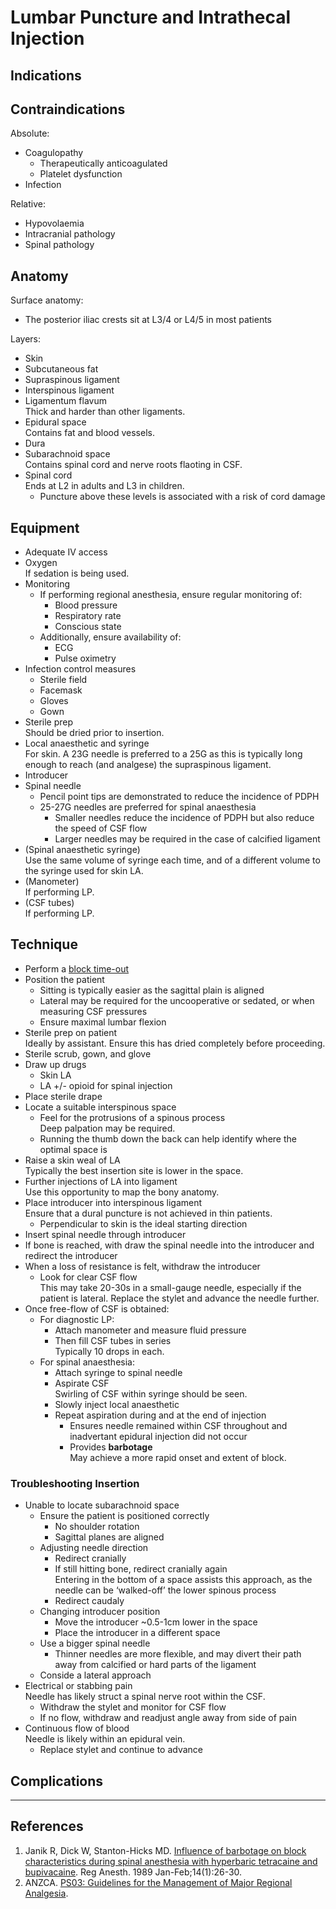 # Lumbar Puncture and Intrathecal Injection


## Indications



## Contraindications

Absolute:

* Coagulopathy
	* Therapeutically anticoagulated
	* Platelet dysfunction
* Infection

Relative:

* Hypovolaemia
* Intracranial pathology
* Spinal pathology


## Anatomy

Surface anatomy:

* The posterior iliac crests sit at L3/4 or L4/5 in most patients

Layers:

* Skin
* Subcutaneous fat
* Supraspinous ligament
* Interspinous ligament
* Ligamentum flavum  
Thick and harder than other ligaments.
* Epidural space  
Contains fat and blood vessels.
* Dura
* Subarachnoid space  
Contains spinal cord and nerve roots flaoting in CSF.
* Spinal cord  
Ends at L2 in adults and L3 in children.  
	* Puncture above these levels is associated with a risk of cord damage


## Equipment

* Adequate IV access
* Oxygen  
If sedation is being used.
* Monitoring  
	* If performing regional anesthesia, ensure regular monitoring of:
		* Blood pressure
		* Respiratory rate
		* Conscious state
	* Additionally, ensure availability of:
		* ECG
		* Pulse oximetry
* Infection control measures
	* Sterile field
	* Facemask
	* Gloves
	* Gown
* Sterile prep  
Should be dried prior to insertion.
* Local anaesthetic and syringe  
For skin. A 23G needle is preferred to a 25G as this is typically long enough to reach (and analgese) the supraspinous ligament.
* Introducer
* Spinal needle
	* Pencil point tips are demonstrated to reduce the incidence of PDPH
	* 25-27G needles are preferred for spinal anaesthesia
		* Smaller needles reduce the incidence of PDPH but also reduce the speed of CSF flow
		* Larger needles may be required in the case of calcified ligament
* (Spinal anaesthetic syringe)  
Use the same volume of syringe each time, and of a different volume to the syringe used for skin LA.
* (Manometer)  
If performing LP.
* (CSF tubes)  
If performing LP.

## Technique

* Perform a [block time-out](/anaesthesia/regional/principles.md#timeout)
* Position the patient
	* Sitting is typically easier as the sagittal plain is aligned
	* Lateral may be required for the uncooperative or sedated, or when measuring CSF pressures
	* Ensure maximal lumbar flexion
* Sterile prep on patient  
Ideally by assistant. Ensure this has dried completely before proceeding.
* Sterile scrub, gown, and glove
* Draw up drugs
	* Skin LA
	* LA +/- opioid for spinal injection
* Place sterile drape
* Locate a suitable interspinous space
	* Feel for the protrusions of a spinous process  
	Deep palpation may be required.
	* Running the thumb down the back can help identify where the optimal space is
* Raise a skin weal of LA  
Typically the best insertion site is lower in the space.
* Further injections of LA into ligament  
Use this opportunity to map the bony anatomy.
* Place introducer into interspinous ligament  
Ensure that a dural puncture is not achieved in thin patients.
	* Perpendicular to skin is the ideal starting direction
* Insert spinal needle through introducer
* If bone is reached, with draw the spinal needle into the introducer and redirect the introducer
* When a loss of resistance is felt, withdraw the introducer
	* Look for clear CSF flow  
	This may take 20-30s in a small-gauge needle, especially if the patient is lateral.
	Replace the stylet and advance the needle further.
* Once free-flow of CSF is obtained:
	* For diagnostic LP:
		* Attach manometer and measure fluid pressure
		* Then fill CSF tubes in series  
		Typically 10 drops in each.
	* For spinal anaesthesia:
		* Attach syringe to spinal needle
		* Aspirate CSF  
		Swirling of CSF within syringe should be seen.
		* Slowly inject local anaesthetic  
		* Repeat aspiration during and at the end of injection
			* Ensures needle remained within CSF throughout and inadvertant epidural injection did not occur
			* Provides **barbotage**  
			May achieve a more rapid onset and extent of block.

### Troubleshooting Insertion

* Unable to locate subarachnoid space
	* Ensure the patient is positioned correctly
		* No shoulder rotation
		* Sagittal planes are aligned
	* Adjusting needle direction
		* Redirect cranially
		* If still hitting bone, redirect cranially again  
		Entering in the bottom of a space assists this approach, as the needle can be 'walked-off' the lower spinous process
		* Redirect caudaly
	* Changing introducer position
		* Move the introducer ~0.5-1cm lower in the space
		* Place the introducer in a different space
	* Use a bigger spinal needle  
		* Thinner needles are more flexible, and may divert their path away from calcified or hard parts of the ligament
	* Conside a lateral approach
* Electrical or stabbing pain  
Needle has likely struct a spinal nerve root within the CSF.
	* Withdraw the stylet and monitor for CSF flow
	* If no flow, withdraw and readjust angle away from side of pain
* Continuous flow of blood  
Needle is likely within an epidural vein.
	* Replace stylet and continue to advance




## Complications


---

## References

1. Janik R, Dick W, Stanton-Hicks MD. [Influence of barbotage on block characteristics during spinal anesthesia with hyperbaric tetracaine and bupivacaine](https://www.ncbi.nlm.nih.gov/pubmed/2486582?report=docsum&format=text). Reg Anesth. 1989 Jan-Feb;14(1):26-30.
2. ANZCA. [PS03: Guidelines for the Management of Major Regional Analgesia](http://www.anzca.edu.au/Documents/ps03-2014-guidelines-for-the-management-of-major-r.pdf).